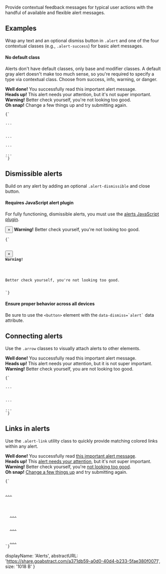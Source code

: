
<p className="lead">
  Provide contextual feedback messages for typical user actions with the handful of available and flexible alert messages.
</p>

## Examples

Wrap any text and an optional dismiss button in `.alert` and one of the four contextual classes (e.g., `.alert-success`) for basic alert messages.

<div className="alert">
  <h4>No default class</h4>
  <p>Alerts don't have default classes, only base and modifier classes. A default gray alert doesn't make too much sense, so you're required to specify a type via contextual class. Choose from success, info, warning, or danger.</p>
</div>

<div className="alert alert-success" role="alert">
  <strong>Well done!</strong> You successfully read this important alert message.
</div>
<div className="alert alert-info" role="alert">
  <strong>Heads up!</strong> This alert needs your attention, but it's not super important.
</div>
<div className="alert alert-warning" role="alert">
  <strong>Warning!</strong> Better check yourself, you're not looking too good.
</div>
<div className="alert alert-danger" role="alert">
  <strong>Oh snap!</strong> Change a few things up and try submitting again.
</div>

<Code lang="html">{`<div class="alert alert-success" role="alert">...</div>
<div class="alert alert-info" role="alert">...</div>
<div class="alert alert-warning" role="alert">...</div>
<div class="alert alert-danger" role="alert">...</div>`}</Code>

## Dismissible alerts

Build on any alert by adding an optional `.alert-dismissible` and close button.

<div className="alert alert-info">
  <h4>Requires JavaScript alert plugin</h4>
  <p>For fully functioning, dismissible alerts, you must use the <a href="../javascript/#alerts">alerts JavaScript plugin</a>.</p>
</div>

<div className="alert alert-warning alert-dismissible" role="alert">
  <button type="button" className="close" data-dismiss="alert" aria-label="Close"><span aria-hidden="true">×</span></button>
  <strong>Warning!</strong> Better check yourself, you're not looking too good.
</div>

<Code lang="html">{`<div class="alert alert-warning alert-dismissible" role="alert">
  <button type="button" class="close" data-dismiss="alert" aria-label="Close"><span aria-hidden="true">×</span></button>
  <strong>Warning!</strong>
  <p>Better check yourself, you're not looking too good.</p>
</div>`}</Code>

<div className="alert alert-warning">
  <h4>Ensure proper behavior across all devices</h4>
  <p>Be sure to use the <code>&lt;button&gt;</code> element with the <code>data-dismiss=`alert`</code> data attribute.</p>
</div>

## Connecting alerts

Use the `.arrow` classes to visually attach alerts to other elements.

<div className="alert alert-success arrow" role="alert">
  <strong>Well done!</strong> You successfully read this important alert message.
</div>
<div className="alert alert-info arrow arrow-right" role="alert">
  <strong>Heads up!</strong> This alert needs your attention, but it is not super important.
</div>
<div className="alert alert-warning arrow arrow-bottom arrow-center" role="alert">
  <strong>Warning!</strong> Better check yourself, you are not looking too good.
</div>

<Code lang="html">{`<div class="alert alert-success arrow" role="alert">...</div>
<div class="alert alert-info arrow arrow-right" role="alert">...</div>
<div class="alert alert-warning arrow arrow-bottom arrow-center" role="alert">...</div>`}</Code>

## Links in alerts

Use the `.alert-link` utility class to quickly provide matching colored links within any alert.

<div className="alert alert-success" role="alert">
  <strong>Well done!</strong> You successfully read <a href="#" className="alert-link">this important alert message</a>.
</div>
<div className="alert alert-info" role="alert">
  <strong>Heads up!</strong> This <a href="#" className="alert-link">alert needs your attention</a>, but it's not super important.
</div>
<div className="alert alert-warning" role="alert">
  <strong>Warning!</strong> Better check yourself, you're <a href="#" className="alert-link">not looking too good</a>.
</div>
<div className="alert alert-danger" role="alert">
  <strong>Oh snap!</strong> <a href="#" className="alert-link">Change a few things up</a> and try submitting again.
</div>

<Code lang="html">{`<div class="alert alert-success" role="alert">
  <a href="#" class="alert-link">...</a>
</div>
<div class="alert alert-info" role="alert">
  <a href="#" class="alert-link">...</a>
</div>
<div class="alert alert-warning" role="alert">
  <a href="#" class="alert-link">...</a>
</div>
<div class="alert alert-danger" role="alert">
  <a href="#" class="alert-link">...</a>
</div>`}</Code>

  displayName: 'Alerts',
  abstractURL: 'https://share.goabstract.com/a371db59-a0d0-40d4-b233-5fae380f0071',
  size: '1018 B'
}
